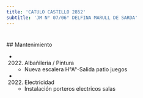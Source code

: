 ```yaml
---
title: 'CATULO CASTILLO 2852'
subtitle: 'JM N° 07/06° DELFINA MARULL DE SARDA'
---
```


#


 ## Mantenimiento

*  (2022) Albañileria / Pintura 
    + Nueva escalera H°A°-Salida patio juegos

*  (2022) Electricidad 
    + Instalación porteros electricos salas



